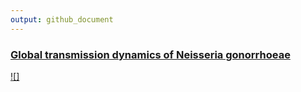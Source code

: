 ```yaml
---
output: github_document
---
```



### [Global transmission dynamics of Neisseria gonorrhoeae](https://magnunos.shinyapps.io/LineageHomology_Explorer/?_ga=2.205397328.1370338265.1637693506-226041197.1637248825)

[![]](Files/TL_Explorer.png)

#